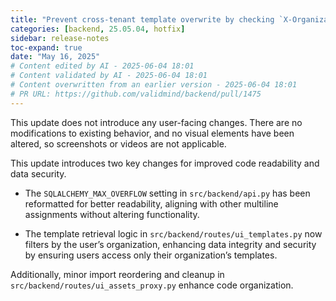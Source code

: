 ```yaml
---
title: "Prevent cross-tenant template overwrite by checking `X-Organization-Id` (#1475)"
categories: [backend, 25.05.04, hotfix]
sidebar: release-notes
toc-expand: true
date: "May 16, 2025"
# Content edited by AI - 2025-06-04 18:01
# Content validated by AI - 2025-06-04 18:01
# Content overwritten from an earlier version - 2025-06-04 18:01
# PR URL: https://github.com/validmind/backend/pull/1475
---
```


This update does not introduce any user-facing changes. There are no modifications to existing behavior, and no visual elements have been altered, so screenshots or videos are not applicable.

This update introduces two key changes for improved code readability and data security. 

- The `SQLALCHEMY_MAX_OVERFLOW` setting in `src/backend/api.py` has been reformatted for better readability, aligning with other multiline assignments without altering functionality.

- The template retrieval logic in `src/backend/routes/ui_templates.py` now filters by the user's organization, enhancing data integrity and security by ensuring users access only their organization's templates.

Additionally, minor import reordering and cleanup in `src/backend/routes/ui_assets_proxy.py` enhance code organization.